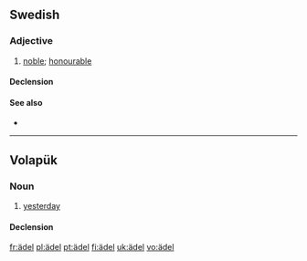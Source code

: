 {{also|adel|Adel}}
==Swedish==

===Adjective===
{{infl|sv|adjective}}

# [[noble]]; [[honourable]]

====Declension====
{{sv-adj-reg|3=ädl}}

====See also====
* {{l|sv|adel}}

----

==Volapük==

===Noun===
{{vo-noun}}

# [[yesterday]]

====Declension====
{{vo-decl-noun}}

[[fr:ädel]]
[[pl:ädel]]
[[pt:ädel]]
[[fi:ädel]]
[[uk:ädel]]
[[vo:ädel]]